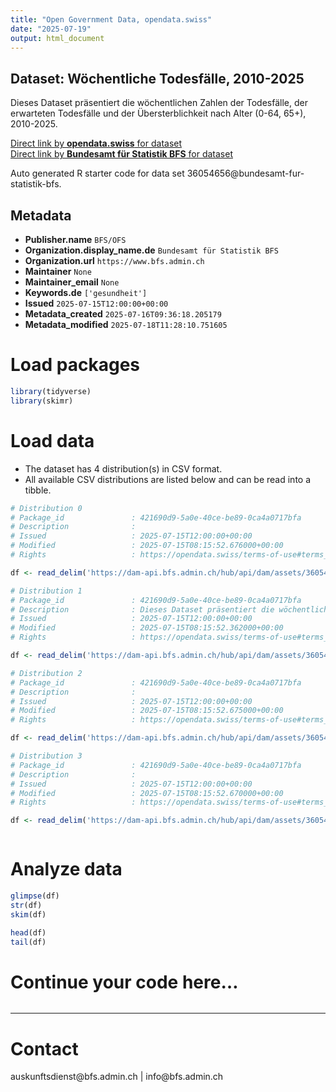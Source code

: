```yaml
---
title: "Open Government Data, opendata.swiss"
date: "2025-07-19"
output: html_document
---
```


## Dataset: Wöchentliche Todesfälle, 2010-2025

Dieses Dataset präsentiert die wöchentlichen Zahlen der Todesfälle, der erwarteten Todesfälle und der Übersterblichkeit nach Alter (0-64, 65+), 2010-2025.

[Direct link by **opendata.swiss** for dataset](https://opendata.swiss/de/dataset/wochentliche-todesfalle-2010-2025)<br>
[Direct link by **Bundesamt für Statistik BFS** for dataset](https://www.bfs.admin.ch/asset/de/ts-d-14.03.04.03-wr)

Auto generated R starter code for data set 36054656@bundesamt-fur-statistik-bfs.

## Metadata

- **Publisher.name** `BFS/OFS`
- **Organization.display_name.de** `Bundesamt für Statistik BFS`
- **Organization.url** `https://www.bfs.admin.ch`
- **Maintainer** `None`
- **Maintainer_email** `None`
- **Keywords.de** `['gesundheit']`
- **Issued** `2025-07-15T12:00:00+00:00`
- **Metadata_created** `2025-07-16T09:36:18.205179`
- **Metadata_modified** `2025-07-18T11:28:10.751605`


# Load packages

```r

library(tidyverse)
library(skimr)

```

# Load data

-   The dataset has 4 distribution(s) in CSV format.
-   All available CSV distributions are listed below and can be read into a tibble.

```r

# Distribution 0
# Package_id               : 421690d9-5a0e-40ce-be89-0ca4a0717bfa
# Description              : 
# Issued                   : 2025-07-15T12:00:00+00:00
# Modified                 : 2025-07-15T08:15:52.676000+00:00
# Rights                   : https://opendata.swiss/terms-of-use#terms_by_ask

df <- read_delim('https://dam-api.bfs.admin.ch/hub/api/dam/assets/36054668/master')

# Distribution 1
# Package_id               : 421690d9-5a0e-40ce-be89-0ca4a0717bfa
# Description              : Dieses Dataset präsentiert die wöchentlichen Zahlen der Todesfälle, der erwarteten Todesfälle und der Übersterblichkeit nach Alter (0-64, 65+), 2010-2025.
# Issued                   : 2025-07-15T12:00:00+00:00
# Modified                 : 2025-07-15T08:15:52.362000+00:00
# Rights                   : https://opendata.swiss/terms-of-use#terms_by_ask

df <- read_delim('https://dam-api.bfs.admin.ch/hub/api/dam/assets/36054684/master')

# Distribution 2
# Package_id               : 421690d9-5a0e-40ce-be89-0ca4a0717bfa
# Description              : 
# Issued                   : 2025-07-15T12:00:00+00:00
# Modified                 : 2025-07-15T08:15:52.675000+00:00
# Rights                   : https://opendata.swiss/terms-of-use#terms_by_ask

df <- read_delim('https://dam-api.bfs.admin.ch/hub/api/dam/assets/36054678/master')

# Distribution 3
# Package_id               : 421690d9-5a0e-40ce-be89-0ca4a0717bfa
# Description              : 
# Issued                   : 2025-07-15T12:00:00+00:00
# Modified                 : 2025-07-15T08:15:52.670000+00:00
# Rights                   : https://opendata.swiss/terms-of-use#terms_by_ask

df <- read_delim('https://dam-api.bfs.admin.ch/hub/api/dam/assets/36054673/master')



```

# Analyze data

```r

glimpse(df)
str(df)
skim(df)

head(df)
tail(df)

```

# Continue your code here...

```r

```

------------------------------------------------------------------------

# Contact

auskunftsdienst@bfs.admin.ch | info@bfs.admin.ch
